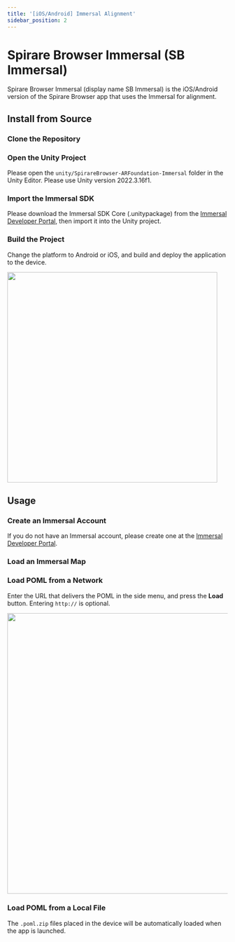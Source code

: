 ```yaml
---
title: '[iOS/Android] Immersal Alignment'
sidebar_position: 2
---
```




# Spirare Browser Immersal (SB Immersal)

Spirare Browser Immersal (display name SB Immersal) is the iOS/Android version of the Spirare Browser app that uses the Immersal for alignment.

## Install from Source

### Clone the Repository

<SpirareBrowserCloneRepository />

### Open the Unity Project

Please open the `unity/SpirareBrowser-ARFoundation-Immersal` folder in the Unity Editor.
Please use Unity version 2022.3.16f1.

### Import the Immersal SDK

Please download the Immersal SDK Core (.unitypackage) from the [Immersal Developer Portal](https://developers.immersal.com), then import it into the Unity project.

### Build the Project

Change the platform to Android or iOS, and build and deploy the application to the device.

<img width="480" src={BuildSettings} />

## Usage

### Create an Immersal Account

If you do not have an Immersal account, please create one at the [Immersal Developer Portal](https://developers.immersal.com).

### Load an Immersal Map

<SpirareBrowserLoadMap />

### Load POML from a Network

Enter the URL that delivers the POML in the side menu, and press the **Load** button.
Entering `http://` is optional.

<img width="640" class="border" src={SpirareBrowserContentImage} />

### Load POML from a Local File

<SpirareBrowserARFoundationImmersalPomlPlacement />

The `.poml.zip` files placed in the device will be automatically loaded when the app is launched.
